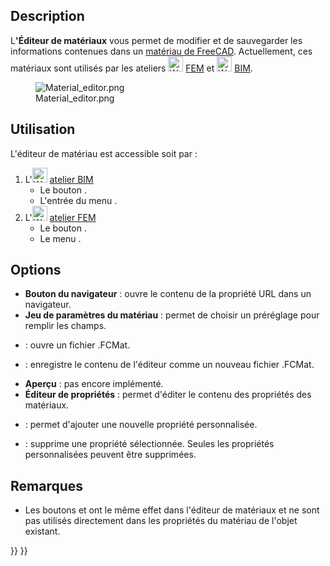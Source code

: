 <languages/>

{{Docnav/fr
|[[FEM_MaterialReinforced/fr|Matériau renforcé]]
|[[FEM_ElementGeometry1D/fr|Coupe transversale d'un élément 1D]]
|[[FEM_Workbench/fr|Atelier FEM]]
|IconL=FEM_MaterialReinforced.svg
|IconR=FEM_ElementGeometry1D.svg
|IconC=Workbench_FEM.svg
}}

{{VeryImportantMessage|Cette version de commande est obsolète<br>
Elle a été modifiée dans la {{VersionPlus/fr|1.0}} et permet d'accéder à l'[[Material_Edit/fr|éditeur de matériaux]].}}

{{GuiCommandContainer
|
{{GuiCommand/fr
|Name=FEM MaterialEditor
|Name/fr=FEM Éditeur de matériaux
|MenuLocation=Modèle → Matériaux → Éditeur de matériaux
|Workbenches=[[FEM_Workbench/fr|FEM]], [[Arch_Workbench/fr|Arch]]
|Version=0.18
|SeeAlso=[[Arch_SetMaterial/fr|Arch Matériau]], [[FEM_tutorial/fr|Tutoriel FEM]]
}}
{{GuiCommandFemInfo/fr
|Solvers=Tous
}}
}}

==Description==

L''''Éditeur de matériaux''' vous permet de modifier et de sauvegarder les informations contenues dans un [[Material/fr|matériau de FreeCAD]]. Actuellement, ces matériaux sont utilisés par les ateliers [[Image:Workbench_FEM.svg|24px]] [[FEM_Workbench/fr|FEM]] et [[Image:Workbench_BIM.svg|24px]] [[BIM_Workbench/fr|BIM]].

[[Image:Material editor.png]]

<span id="Usage"></span>
==Utilisation== 

L'éditeur de matériau est accessible soit par :

# L'[[Image:Workbench_BIM.svg|24px]] [[BIM_Workbench/fr|atelier BIM]]
#* Le bouton {{Button|[[Image:BIM_Material.svg|16px]] [[BIM_Material/fr|Matériau]]}}.
#* L'entrée du menu {{MenuCommand|Gestion → [[Image:BIM_Material.svg|16px]] Matériau}}.
# L'[[Image:Workbench_FEM.svg|24px]] [[FEM_Workbench/fr|atelier FEM]]
#* Le bouton {{Button|[[Image:FEM_MaterialEditor.svg|16px]] [[FEM_MaterialEditor/fr|Éditeur de matériaux]]}}.
#* Le menu {{MenuCommand|Modèle → Matériaux → [[Image:FEM_MaterialEditor.svg|16px]] Éditeur de matériaux}}.

== Options ==

* '''Bouton du navigateur''' : ouvre le contenu de la propriété URL dans un navigateur.
* '''Jeu de paramètres du matériau''' :  permet de choisir un préréglage pour remplir les champs.
* {{Button|Ouvrir}} : ouvre un fichier .FCMat.
* {{Button|Enregistrer sous}} : enregistre le contenu de l'éditeur comme un nouveau fichier .FCMat.
* '''Aperçu''' :  pas encore implémenté.
* '''Éditeur de propriétés''' : permet d'éditer le contenu des propriétés des matériaux.
* {{Button|Ajouter une propriété}} : permet d'ajouter une nouvelle propriété personnalisée.
* {{Button|Supprimer la propriété}} : supprime une propriété sélectionnée. Seules les propriétés personnalisées peuvent être supprimées.

<span id="Notes"></span>
== Remarques ==

* Les boutons {{Button|OK}} et {{Button|Annuler}} ont le même effet dans l'éditeur de matériaux et ne sont pas utilisés directement dans les propriétés du matériau de l'objet existant.


{{Docnav/fr
|[[FEM_MaterialReinforced/fr|Matériau renforcé]]
|[[FEM_ElementGeometry1D/fr|Coupe transversale d'un élément 1D]]
|[[FEM_Workbench/fr|Atelier FEM]]
|IconL=FEM_MaterialReinforced.svg
|IconR=FEM_ElementGeometry1D.svg
|IconC=Workbench_FEM.svg
}}

{{FEM_Tools_navi{{#translation:}}}}
{{Userdocnavi{{#translation:}}}}